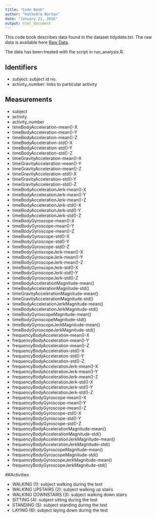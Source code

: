 ```yaml
---
title: "Code Book"
author: "Kathedra Burton"
date: "January 21, 2016"
output: html_document
---
```


This code book describes data found in the dataset *tidydata.txt*.  The raw data is available here [Raw Data](https://d396qusza40orc.cloudfront.net/getdata%2Fprojectfiles%2FUCI%20HAR%20Dataset.zip).

The data has been treated with the script in run_analysis.R. 

## Identifiers
* subject: subject id no.
* activity_number: links to particular activity

## Measurements

* subject
* activity
* activity_number
* timeBodyAcceleration-mean()-X
* timeBodyAcceleration-mean()-Y
* timeBodyAcceleration-mean()-Z
* timeBodyAcceleration-std()-X
* timeBodyAcceleration-std()-Y
* timeBodyAcceleration-std()-Z
* timeGravityAcceleration-mean()-X
* timeGravityAcceleration-mean()-Y
* timeGravityAcceleration-mean()-Z
* timeGravityAcceleration-std()-X
* timeGravityAcceleration-std()-Y
* timeGravityAcceleration-std()-Z
* timeBodyAccelerationJerk-mean()-X
* timeBodyAccelerationJerk-mean()-Y
* timeBodyAccelerationJerk-mean()-Z
* timeBodyAccelerationJerk-std()-X
* timeBodyAccelerationJerk-std()-Y
* timeBodyAccelerationJerk-std()-Z
* timeBodyGyroscope-mean()-X
* timeBodyGyroscope-mean()-Y
* timeBodyGyroscope-mean()-Z
* timeBodyGyroscope-std()-X
* timeBodyGyroscope-std()-Y
* timeBodyGyroscope-std()-Z
* timeBodyGyroscopeJerk-mean()-X
* timeBodyGyroscopeJerk-mean()-Y
* timeBodyGyroscopeJerk-mean()-Z
* timeBodyGyroscopeJerk-std()-X
* timeBodyGyroscopeJerk-std()-Y
* timeBodyGyroscopeJerk-std()-Z
* timeBodyAccelerationMagnitude-mean()
* timeBodyAccelerationMagnitude-std()
* timeGravityAccelerationMagnitude-mean()
* timeGravityAccelerationMagnitude-std()
* timeBodyAccelerationJerkMagnitude-mean()
* timeBodyAccelerationJerkMagnitude-std()
* timeBodyGyroscopeMagnitude-mean()
* timeBodyGyroscopeMagnitude-std()
* timeBodyGyroscopeJerkMagnitude-mean()
* timeBodyGyroscopeJerkMagnitude-std()
* frequencyBodyAcceleration-mean()-X
* frequencyBodyAcceleration-mean()-Y
* frequencyBodyAcceleration-mean()-Z
* frequencyBodyAcceleration-std()-X
* frequencyBodyAcceleration-std()-Y
* frequencyBodyAcceleration-std()-Z
* frequencyBodyAccelerationJerk-mean()-X
* frequencyBodyAccelerationJerk-mean()-Y
* frequencyBodyAccelerationJerk-mean()-Z
* frequencyBodyAccelerationJerk-std()-X
* frequencyBodyAccelerationJerk-std()-Y
* frequencyBodyAccelerationJerk-std()-Z
* frequencyBodyGyroscope-mean()-X
* frequencyBodyGyroscope-mean()-Y
* frequencyBodyGyroscope-mean()-Z
* frequencyBodyGyroscope-std()-X
* frequencyBodyGyroscope-std()-Y
* frequencyBodyGyroscope-std()-Z
* frequencyBodyAccelerationMagnitude-mean()
* frequencyBodyAccelerationMagnitude-std()
* frequencyBodyAccelerationJerkMagnitude-mean()
* frequencyBodyAccelerationJerkMagnitude-std()
* frequencyBodyGyroscopeMagnitude-mean()
* frequencyBodyGyroscopeMagnitude-std()
* frequencyBodyGyroscopeJerkMagnitude-mean()
* frequencyBodyGyroscopeJerkMagnitude-std()


##Activities

* WALKING (1): subject walking during the test
* WALKING UPSTAIRS (2): subject walking up stairs
* WALKING DOWNSTAIRS (3): subject walking down stairs
* SITTING (4): subject sitting during the test
* STANDING (5): subject standing during the test
* LAYING (6): subject laying down during the test


